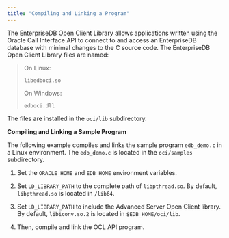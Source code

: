 ```yaml
---
title: "Compiling and Linking a Program"
---
```


<div id="compiling_and_linking_a_program" class="registered_link"></div>

The EnterpriseDB Open Client Library allows applications written using the Oracle Call Interface API to connect to and access an EnterpriseDB database with minimal changes to the C source code. The EnterpriseDB Open Client Library files are named:

> On Linux:
>
> `libedboci.so`
>
> On Windows:
>
> `edboci.dll`

The files are installed in the `oci/lib` subdirectory.

**Compiling and Linking a Sample Program**

The following example compiles and links the sample program `edb_demo.c` in a Linux environment. The `edb_demo.c` is located in the `oci/samples` subdirectory.

1.  Set the `ORACLE_HOME` and `EDB_HOME` environment variables.

<!-- end list -->

2.  Set `LD_LIBRARY_PATH` to the complete path of `libpthread.so`. By default, `libpthread.so` is located in `/lib64`.

<!-- end list -->

3.  Set `LD_LIBRARY_PATH` to include the Advanced Server Open Client library. By default, `libiconv.so.2` is located in `$EDB_HOME/oci/lib`.

<!-- end list -->

4.  Then, compile and link the OCL API program.
